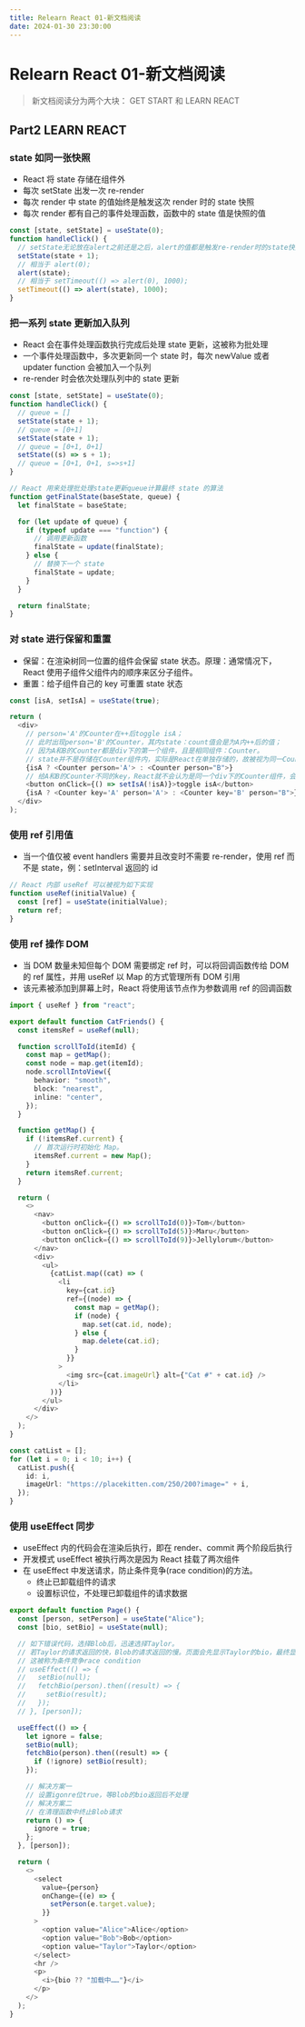```yaml
---
title: Relearn React 01-新文档阅读
date: 2024-01-30 23:30:00
---
```


# Relearn React 01-新文档阅读

> 新文档阅读分为两个大块： GET START 和 LEARN REACT

## Part2 LEARN REACT

### state 如同一张快照

- React 将 state 存储在组件外
- 每次 setState 出发一次 re-render
- 每次 render 中 state 的值始终是触发这次 render 时的 state 快照
- 每次 render 都有自己的事件处理函数，函数中的 state 值是快照的值

```javascript
const [state, setState] = useState(0);
function handleClick() {
  // setState无论放在alert之前还是之后，alert的值都是触发re-render时的state快照值: 0
  setState(state + 1);
  // 相当于 alert(0);
  alert(state);
  // 相当于 setTimeout(() => alert(0), 1000);
  setTimeout(() => alert(state), 1000);
}
```

### 把一系列 state 更新加入队列

- React 会在事件处理函数执行完成后处理 state 更新，这被称为批处理
- 一个事件处理函数中，多次更新同一个 state 时，每次 newValue 或者 updater function 会被加入一个队列
- re-render 时会依次处理队列中的 state 更新

```typescript
const [state, setState] = useState(0);
function handleClick() {
  // queue = []
  setState(state + 1);
  // queue = [0+1]
  setState(state + 1);
  // queue = [0+1, 0+1]
  setState((s) => s + 1);
  // queue = [0+1, 0+1, s=>s+1]
}

// React 用来处理批处理state更新queue计算最终 state 的算法
function getFinalState(baseState, queue) {
  let finalState = baseState;

  for (let update of queue) {
    if (typeof update === "function") {
      // 调用更新函数
      finalState = update(finalState);
    } else {
      // 替换下一个 state
      finalState = update;
    }
  }

  return finalState;
}
```

### 对 state 进行保留和重置

- 保留：在渲染树同一位置的组件会保留 state 状态。原理：通常情况下，React 使用子组件父组件内的顺序来区分子组件。
- 重置：给子组件自己的 key 可重置 state 状态

```typescript
const [isA, setIsA] = useState(true);

return (
  <div>
    // person='A'的Counter在++后toggle isA；
    // 此时出现person='B'的Counter，其内state：count值会是为A内++后的值；
    // 因为A和B的Counter都是div下的第一个组件，且是相同组件：Counter。
    // state并不是存储在Counter组件内，实际是React在单独存储的，故被视为同一Counter的state：count会被保留
    {isA ? <Counter person='A'> : <Counter person="B">}
    // 给A和B的Counter不同的key，React就不会认为是同一个div下的Counter组件，会给两个Counter分配的不同state内存空间
    <button onClick={() => setIsA(!isA)}>toggle isA</button>
    {isA ? <Counter key='A' person='A'> : <Counter key='B' person="B">}
  </div>
);

```

### 使用 ref 引用值

- 当一个值仅被 event handlers 需要并且改变时不需要 re-render，使用 ref 而不是 state，例：setInterval 返回的 id

```typescript
// React 内部 useRef 可以被视为如下实现
function useRef(initialValue) {
  const [ref] = useState(initialValue);
  return ref;
}
```

### 使用 ref 操作 DOM

- 当 DOM 数量未知但每个 DOM 需要绑定 ref 时，可以将回调函数传给 DOM 的 ref 属性，并用 useRef 以 Map 的方式管理所有 DOM 引用
- 该元素被添加到屏幕上时，React 将使用该节点作为参数调用 ref 的回调函数

```typescript
import { useRef } from "react";

export default function CatFriends() {
  const itemsRef = useRef(null);

  function scrollToId(itemId) {
    const map = getMap();
    const node = map.get(itemId);
    node.scrollIntoView({
      behavior: "smooth",
      block: "nearest",
      inline: "center",
    });
  }

  function getMap() {
    if (!itemsRef.current) {
      // 首次运行时初始化 Map。
      itemsRef.current = new Map();
    }
    return itemsRef.current;
  }

  return (
    <>
      <nav>
        <button onClick={() => scrollToId(0)}>Tom</button>
        <button onClick={() => scrollToId(5)}>Maru</button>
        <button onClick={() => scrollToId(9)}>Jellylorum</button>
      </nav>
      <div>
        <ul>
          {catList.map((cat) => (
            <li
              key={cat.id}
              ref={(node) => {
                const map = getMap();
                if (node) {
                  map.set(cat.id, node);
                } else {
                  map.delete(cat.id);
                }
              }}
            >
              <img src={cat.imageUrl} alt={"Cat #" + cat.id} />
            </li>
          ))}
        </ul>
      </div>
    </>
  );
}

const catList = [];
for (let i = 0; i < 10; i++) {
  catList.push({
    id: i,
    imageUrl: "https://placekitten.com/250/200?image=" + i,
  });
}
```

### 使用 useEffect 同步

- useEffect 内的代码会在渲染后执行，即在 render、commit 两个阶段后执行
- 开发模式 useEffect 被执行两次是因为 React 挂载了两次组件
- 在 useEffect 中发送请求，防止条件竞争(race condition)的方法。
  - 终止已卸载组件的请求
  - 设置标识位，不处理已卸载组件的请求数据

```typescript
export default function Page() {
  const [person, setPerson] = useState("Alice");
  const [bio, setBio] = useState(null);

  // 如下错误代码，选择Blob后，迅速选择Taylor。
  // 若Taylor的请求返回的快，Blob的请求返回的慢。页面会先显示Taylor的bio，最终显示Blob的bio。
  // 这被称为条件竞争race condition
  // useEffect(() => {
  //   setBio(null);
  //   fetchBio(person).then((result) => {
  //     setBio(result);
  //   });
  // }, [person]);

  useEffect(() => {
    let ignore = false;
    setBio(null);
    fetchBio(person).then((result) => {
      if (!ignore) setBio(result);
    });

    // 解决方案一
    // 设置igonre位true，等Blob的bio返回后不处理
    // 解决方案二
    // 在清理函数中终止Blob请求
    return () => {
      ignore = true;
    };
  }, [person]);

  return (
    <>
      <select
        value={person}
        onChange={(e) => {
          setPerson(e.target.value);
        }}
      >
        <option value="Alice">Alice</option>
        <option value="Bob">Bob</option>
        <option value="Taylor">Taylor</option>
      </select>
      <hr />
      <p>
        <i>{bio ?? "加载中……"}</i>
      </p>
    </>
  );
}
```
